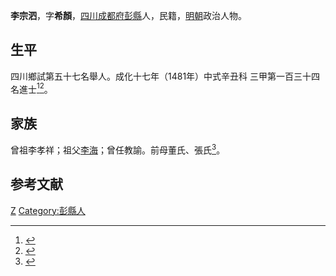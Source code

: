 {{Otheruses|other=名为李希颜的其他人物|李希颜}}
{{明清人物信息框
| 姓名 = 李宗泗
| 原名 =
| 圖片名稱= 
| 圖片大小 =
| 圖片說明 = 
| 最高職務 =
| 國家 = 大明 
| 爵位 =
| 籍貫 = [[四川|四川]][[成都府|成都府]][[彭縣|彭縣]]
| 族裔 = 
| 字號 = 
| 諡號 =
| 出生日期 = 九月十四日
| 出生地點 =
| 逝世日期 = 卒年不詳 
| 逝世地點 =
| 墓葬 =
| 配偶 = 楊氏
| 親屬 = 
| 出身 =
* 成化十七年辛丑科同進士出身
| 經歷 =
| 著作 = 《挹清軒集》
}}
'''李宗泗'''{{BD|1449年||？年||}}，字'''希顏'''，[[四川|四川]][[成都府|成都府]][[彭縣|彭縣]]人，民籍，[[明朝|明朝]]政治人物。

== 生平 ==
四川鄉試第五十七名舉人。成化十七年（1481年）中式辛丑科<!---會試第三十四名--->三甲第一百三十四名進士<ref>{{Cite book|title=《[[皇明贡举考|皇明贡举考]]》卷五|last=（明）[[张朝瑞|张朝瑞]]|first=|publisher=《续修四库全书》史部第828册|year=|isbn=|location=|pages=}}</ref><ref>{{Cite book|title=贡举志五种 上|last=鲁小俊，江俊伟著|first=|publisher=武汉：武汉大学出版社|year=2009|isbn=978-7-307-07043-1|location=|pages=254-256}}</ref>。

== 家族 ==
曾祖李孝祥；祖父[[李海|李海]]；曾任教諭。前母董氏、張氏<ref>{{Cite book|title=天一阁藏明代科举录选刊 登科录 点校本|last=龚延明主编|first=|publisher=宁波出版社|year=2016|isbn=978-7-5526-2320-8|location=宁波|pages=|quote=《天一閣藏明代科舉錄選刊.登科錄》之《成化十七年進士登科錄》}}</ref>。

==参考文献==
{{reflist}}

{{成化十七年辛丑科殿試金榜}}

{{Authority control}}

{{DEFAULTSORT:}}
[[Category:李姓|Z]]
[[Category:彭縣人|Category:彭縣人]]